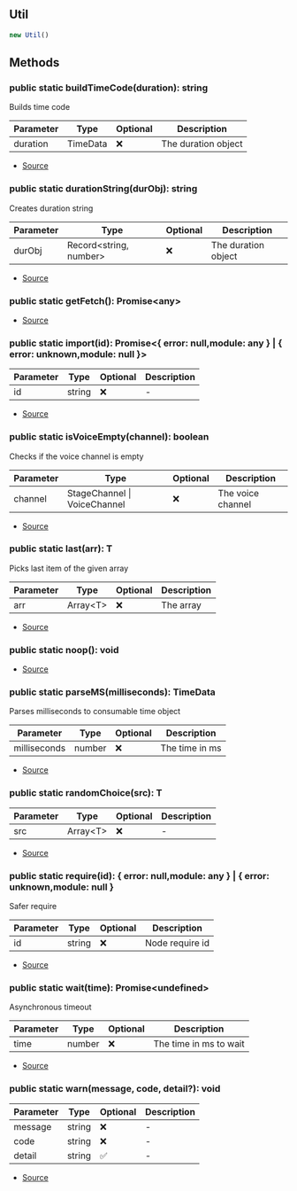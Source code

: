 ## Util

```typescript
new Util()
```


## Methods
### public static buildTimeCode(duration): string
Builds time code




| Parameter | Type | Optional | Description |
| ----------- | ----------- | ----------- | ----------- |
| duration | TimeData | ❌ | The duration object |


- [Source](https://github.com/Androz2091/discord-player/blob/e6e6eb7/packages/discord-player/src/utils/Util.ts#L44)
### public static durationString(durObj): string
Creates duration string




| Parameter | Type | Optional | Description |
| ----------- | ----------- | ----------- | ----------- |
| durObj | Record\<string, number> | ❌ | The duration object |


- [Source](https://github.com/Androz2091/discord-player/blob/e6e6eb7/packages/discord-player/src/utils/Util.ts#L16)
### public static getFetch(): Promise\<any>
- [Source](https://github.com/Androz2091/discord-player/blob/e6e6eb7/packages/discord-player/src/utils/Util.ts#L110)
### public static import(id): Promise\<\{ error: null,module: any } \| \{ error: unknown,module: null }>
| Parameter | Type | Optional | Description |
| ----------- | ----------- | ----------- | ----------- |
| id | string | ❌ | - |


- [Source](https://github.com/Androz2091/discord-player/blob/e6e6eb7/packages/discord-player/src/utils/Util.ts#L90)
### public static isVoiceEmpty(channel): boolean
Checks if the voice channel is empty




| Parameter | Type | Optional | Description |
| ----------- | ----------- | ----------- | ----------- |
| channel | StageChannel \| VoiceChannel | ❌ | The voice channel |


- [Source](https://github.com/Androz2091/discord-player/blob/e6e6eb7/packages/discord-player/src/utils/Util.ts#L73)
### public static last(arr): T
Picks last item of the given array




| Parameter | Type | Optional | Description |
| ----------- | ----------- | ----------- | ----------- |
| arr | Array\<T> | ❌ | The array |


- [Source](https://github.com/Androz2091/discord-player/blob/e6e6eb7/packages/discord-player/src/utils/Util.ts#L63)
### public static noop(): void
- [Source](https://github.com/Androz2091/discord-player/blob/e6e6eb7/packages/discord-player/src/utils/Util.ts#L108)
### public static parseMS(milliseconds): TimeData
Parses milliseconds to consumable time object




| Parameter | Type | Optional | Description |
| ----------- | ----------- | ----------- | ----------- |
| milliseconds | number | ❌ | The time in ms |


- [Source](https://github.com/Androz2091/discord-player/blob/e6e6eb7/packages/discord-player/src/utils/Util.ts#L27)
### public static randomChoice(src): T
| Parameter | Type | Optional | Description |
| ----------- | ----------- | ----------- | ----------- |
| src | Array\<T> | ❌ | - |


- [Source](https://github.com/Androz2091/discord-player/blob/e6e6eb7/packages/discord-player/src/utils/Util.ts#L134)
### public static require(id): \{ error: null,module: any } \| \{ error: unknown,module: null }
Safer require




| Parameter | Type | Optional | Description |
| ----------- | ----------- | ----------- | ----------- |
| id | string | ❌ | Node require id |


- [Source](https://github.com/Androz2091/discord-player/blob/e6e6eb7/packages/discord-player/src/utils/Util.ts#L82)
### public static wait(time): Promise\<undefined>
Asynchronous timeout




| Parameter | Type | Optional | Description |
| ----------- | ----------- | ----------- | ----------- |
| time | number | ❌ | The time in ms to wait |


- [Source](https://github.com/Androz2091/discord-player/blob/e6e6eb7/packages/discord-player/src/utils/Util.ts#L104)
### public static warn(message, code, detail?): void
| Parameter | Type | Optional | Description |
| ----------- | ----------- | ----------- | ----------- |
| message | string | ❌ | - |
| code | string | ❌ | - |
| detail | string | ✅ | - |


- [Source](https://github.com/Androz2091/discord-player/blob/e6e6eb7/packages/discord-player/src/utils/Util.ts#L127)